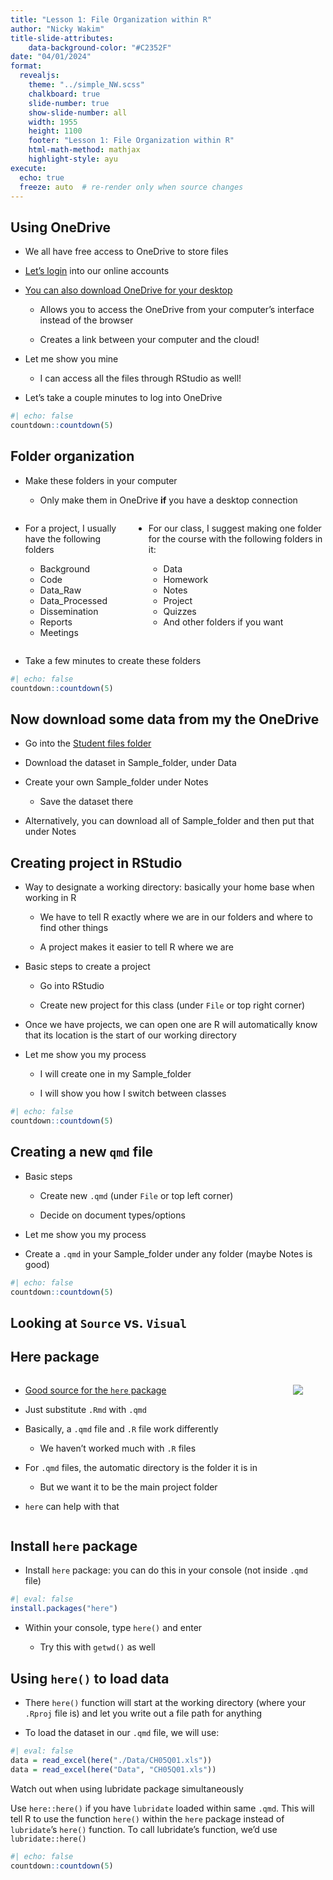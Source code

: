 ```yaml
---
title: "Lesson 1: File Organization within R"
author: "Nicky Wakim"
title-slide-attributes:
    data-background-color: "#C2352F"
date: "04/01/2024"
format: 
  revealjs:
    theme: "../simple_NW.scss"
    chalkboard: true
    slide-number: true
    show-slide-number: all
    width: 1955
    height: 1100
    footer: "Lesson 1: File Organization within R"
    html-math-method: mathjax
    highlight-style: ayu
execute:
  echo: true
  freeze: auto  # re-render only when source changes
---
```


## Using OneDrive

-   We all have free access to OneDrive to store files

-   [Let's login](https://login.microsoftonline.com/) into our online accounts

-   [You can also download OneDrive for your desktop](https://www.microsoft.com/en-us/microsoft-365/onedrive/download)

    -   Allows you to access the OneDrive from your computer's interface instead of the browser
    
    -   Creates a link between your computer and the cloud!

-   Let me show you mine

    -   I can access all the files through RStudio as well!
    
-   Let's take a couple minutes to log into OneDrive

```r
#| echo: false
countdown::countdown(5)
```

## Folder organization

-   Make these folders in your computer

    -   Only make them in OneDrive **if** you have a desktop connection
    
::: columns
::: column
-   For a project, I usually have the following folders

    -   Background
    -   Code
    -   Data_Raw
    -   Data_Processed
    -   Dissemination
    -   Reports
    -   Meetings
:::

::: column
-   For our class, I suggest making one folder for the course with the following folders in it:

    -   Data
    -   Homework
    -   Notes 
    -   Project
    -   Quizzes
    -   And other folders if you want
:::
:::

-   Take a few minutes to create these folders 

```r
#| echo: false
countdown::countdown(5)
```

## Now download some data from my the OneDrive

-   Go into the [Student files folder](https://ohsuitg-my.sharepoint.com/:f:/g/personal/wakim_ohsu_edu/EsWSKGeK3PZMrjgzBfKpossBoG_UhC_kxmeJEoiyWkn7aQ?e=crBe5N)

-   Download the dataset in Sample_folder, under Data

-   Create your own Sample_folder under Notes

    -   Save the dataset there
    
-   Alternatively, you can download all of Sample_folder and then put that under Notes

## Creating project in RStudio

-   Way to designate a working directory: basically your home base when working in R

    -   We have to tell R exactly where we are in our folders and where to find other things
    
    -   A project makes it easier to tell R where we are
    
-   Basic steps to create a project

    -   Go into RStudio

    -   Create new project for this class (under `File` or top right corner)
    
-   Once we have projects, we can open one are R will automatically know that its location is the start of our working directory

-   Let me show you my process

    -   I will create one in my Sample_folder
    
    -   I will show you how I switch between classes
    
```r
#| echo: false
countdown::countdown(5)
```

## Creating a new `qmd` file

-   Basic steps

    -   Create new `.qmd` (under `File` or top left corner)
    
    -   Decide on document types/options

-   Let me show you my process

-   Create a `.qmd` in your Sample_folder under any folder (maybe Notes is good)

```r
#| echo: false
countdown::countdown(5)
```

## Looking at `Source` vs. `Visual`

## Here package

::: columns 
::: column 

-   [Good source for the `here` package](http://jenrichmond.rbind.io/post/how-to-use-the-here-package/)

-   Just substitute `.Rmd` with `.qmd`

-   Basically, a `.qmd` file and `.R` file work differently

    -   We haven't worked much with `.R` files
    
-   For `.qmd` files, the automatic directory is the folder it is in

    -   But we want it to be the main project folder
    
-   `here` can help with that

:::

::: column
![](images/paths.png){fig-align="center"}
:::

:::

## Install `here` package

-   Install `here` package: you can do this in your console (not inside `.qmd` file)

```r
#| eval: false
install.packages("here")
```

-   Within your console, type `here()` and enter

    -   Try this with `getwd()` as well
    
## Using `here()` to load data

-   There `here()` function will start at the working directory (where your `.Rproj` file is) and let you write out a file path for anything

-   To load the dataset in our `.qmd` file, we will use:

```r
#| eval: false
data = read_excel(here("./Data/CH05Q01.xls"))
data = read_excel(here("Data", "CH05Q01.xls"))
```
    
::: definition
::: def-title
Watch out when using lubridate package simultaneously
:::
::: def-cont
Use `here::here()` if you have `lubridate` loaded within same `.qmd`. This will tell R to use the function `here()` within the `here` package instead of `lubridate`'s `here()` function. To call lubridate's function, we'd use `lubridate::here()`
:::
:::

```r
#| echo: false
countdown::countdown(5)
```




